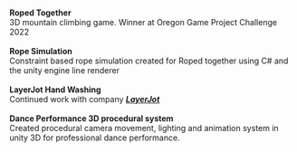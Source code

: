 \
**Roped Together**\
3D mountain climbing game. Winner at Oregon Game Project Challenge 2022\
\
**Rope Simulation**\
Constraint based rope simulation created for Roped together using C# and the unity engine line renderer\
\
**LayerJot Hand Washing**\
Continued work with company [***LayerJot***](https://www.layerjot.com/)\
\
**Dance Performance 3D procedural system**\
Created procedural camera movement, lighting and animation system in unity 3D for professional dance performance.

